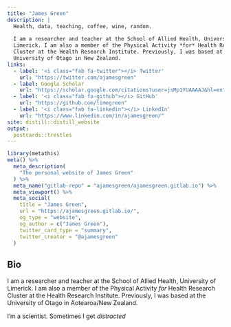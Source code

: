 ```yaml
---
title: "James Green"
description: |
  Health, data, teaching, coffee, wine, random.
  
  I am a researcher and teacher at the School of Allied Health, University of 
  Limerick. I am also a member of the Physical Activity *for* Health Research 
  Cluster at the Health Research Institute. Previously, I was based at the 
  University of Otago in New Zealand. 
links:
  - label: '<i class="fab fa-twitter"></i> Twitter'
    url: "https://twitter.com/ajamesgreen"
  - label: Google Scholar
    url: "https://scholar.google.com/citations?user=jsMp1YUAAAAJ&hl=en"
  - label: '<i class="fab fa-github"></i> GitHub'
    url: "https://github.com/limegreen"
  - label: '<i class="fab fa-linkedin"></i> LinkedIn'
    url: "https://www.linkedin.com/in/ajamesgreen/"
site: distill::distill_website
output:
  postcards::trestles
---
```



```r
library(metathis)
meta() %>%
  meta_description(
    "The personal website of James Green"
  ) %>%
  meta_name("gitlab-repo" = "ajamesgreen/ajamesgreen.gitlab.io") %>%
  meta_viewport() %>%
  meta_social(
    title = "James Green",
    url = "https://ajamesgreen.gitlab.io/",
    og_type = "website",
    og_author = c("James Green"),
    twitter_card_type = "summary",
    twitter_creator = "@ajamesgreen"
  )
```


## Bio
  I am a researcher and teacher at the School of Allied Health, University of 
  Limerick. I am also a member of the Physical Activity *for* Health Research 
  Cluster at the Health Research Institute. Previously, I was based at the 
  University of Otago in Aotearoa/New Zealand. 

<!--<aside>bob is cool</aside>-->

<aside>I'm a scientist. Sometimes I get *distracted*</aside>

